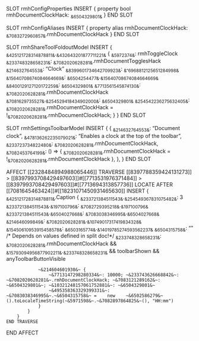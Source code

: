 SLOT rmhConfigProperties
    INSERT {
        property bool rmhDocumentClockHack: ~&6504329801&~
    }
END SLOT

SLOT rmhConfigAliases
    INSERT {
        property alias rmhDocumentClockHack: ~&7083272960857&~.rmhDocumentClockHack
    }
END SLOT

SLOT rmhShareToolFoldoutModel
    INSERT {
        ~&425121728314878811&~.~&432643201877711221&~ {
            ~&5972374&~: rmhToggleClock
            ~&233748328658231&~: ~&7082020628281&~.rmhDocumentTogglesHack
            ~&214632764553&~: "Clock"
            ~&8399601734642709923&~: ~&"6968812125651284998&~
            ~&15640708674084664669&~: ~&6504254477&~.~&15640708674084664669&~
            ~&8400129127120172259&~: ~&6504329801&~
            ~&7713561545874130&~: ~&7082020628281&~.rmhDocumentClockHack
            ~&7081629735527&~.~&254529418434902000&~: ~&6504329801&~
            ~&254542236275632405&~: ~&7082020628281&~.rmhDocumentClockHack = !~&7082020628281&~.rmhDocumentClockHack;
        }
    }
END SLOT

SLOT rmhSettingsToolbarModel
    INSERT {
        {
           ~&214632764553&~: "Document clock",
           ~&478136262235079021&~: "Enables a clock at the top of the toolbar",
           ~&233723734822480&~: ~&7082020628281&~.rmhDocumentClockHack,
           ~&7082453764199&~: () => { ~&7082020628281&~.rmhDocumentClockHack = !~&7082020628281&~.rmhDocumentClockHack },
        },
    }
END SLOT

AFFECT [[2328484894988065446]]
    TRAVERSE [[8397788359424131273]] > [[8397993708429497603]]#[[7713531976371484]] > [[8397993708429497603]]#[[7713694313857736]]
        LOCATE AFTER [[7081645463424]]#[[18231071450931465630]]
        INSERT {
            ~&425121728314878811&~.Caption {
                ~&233721384511543&~.~&254549367831075482&~: 3
                ~&233721384511543&~.~&197100796&~: ~&7082729395218&~.~&197100796&~
                ~&233721384511543&~.~&6504027668&~: ~&7083038346995&~.~&6504027668&~
                ~&214646099849&~: ~&7082020628281&~.~&10749017317419834328&~
                ~&15450610953915458578&~: ~&6503165774&~.~&14019785274593562237&~
                ~&6504315758&~: ""
                /* Depends on values defined in split doc!*/
                ~&233748328658231&~: ~&7082020628281&~.rmhDocumentClockHack && ~&15793094956877902211&~.~&233748328658231&~ && toolbarShown && anyToolbarButtonVisible

                ~&214604601930&~ {
                    ~&7713147298280334&~: 10000; ~&233743626668842&~: ~&7082020628281&~.rmhDocumentClockHack; ~&7083121289162&~: ~&6504329801&~; ~&10321248157061752881&~: ~&6504329801&~
                    ~&495358363329399331&~: ~&7083038346995&~.~&6504315758&~ =    new    ~&6502586279&~().toLocaleTimeString(~&5971598&~.~&7082897864825&~(), "HH:mm")
                }
            }
        }
    END TRAVERSE
END AFFECT
